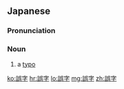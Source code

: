 ==Japanese==
{{ja-kanjitab|ご|じ|yomi=o}}

===Pronunciation===
{{ja-pron|yomi=kanon|ごじ}}

===Noun===
{{ja-noun|ごじ}}

# a [[typo]]

[[ko:誤字]]
[[hr:誤字]]
[[lo:誤字]]
[[mg:誤字]]
[[zh:誤字]]